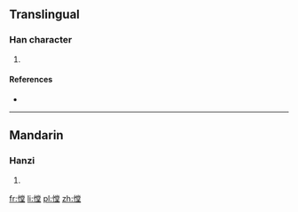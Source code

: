 ==Translingual==

===Han character===
{{Han char|rn=61|rad=心|as=11|sn=14|four=|canj=心火月土 (PFBG)}}

# {{defn|Han|sort=心11}}

====References====
* {{Han ref|kx=0401.370|dkj=11177|hdz=42345.150|uh=6186|ud=24966}}

----

==Mandarin==

===Hanzi===
{{cmn-hanzi|pin=[[chēng]] ([[cheng1]])|wg=ch'eng<sup>1</sup>}}

# {{defn|Mandarin|sort=心11}}

[[fr:憆]]
[[li:憆]]
[[pl:憆]]
[[zh:憆]]